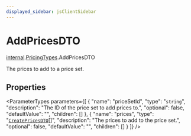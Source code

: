 ```yaml
---
displayed_sidebar: jsClientSidebar
---
```



# AddPricesDTO

[internal](../../internal/modules/admin_discounts.internal.internal-1.mdx).[PricingTypes](../../internal-1/modules/admin_discounts.internal.internal-1.PricingTypes.mdx).AddPricesDTO

The prices to add to a price set.

## Properties

<ParameterTypes parameters={[
  {
    "name": "priceSetId",
    "type": "`string`",
    "description": "The ID of the price set to add prices to.",
    "optional": false,
    "defaultValue": "",
    "children": []
  },
  {
    "name": "prices",
    "type": "[`CreatePricesDTO`](admin_discounts.internal.internal-1.PricingTypes.CreatePricesDTO.mdx)[]",
    "description": "The prices to add to the price set.",
    "optional": false,
    "defaultValue": "",
    "children": []
  }
]} />
